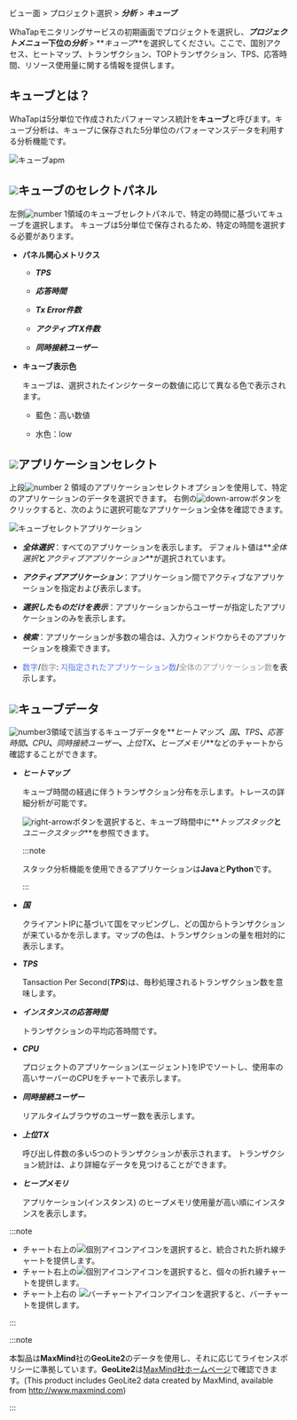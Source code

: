 ビュー面 > プロジェクト選択 > **_分析_** > **_キューブ_**

WhaTapモニタリングサービスの初期画面でプロジェクトを選択し、**_プロジェクトメニュー_**下位の**_分析_** > **_キューブ_**を選択してください。ここで、国別アクセス、ヒートマップ、トランザクション、TOPトランザクション、TPS、応答時間、リソース使用量に関する情報を提供します。

## キューブとは？

WhaTapは5分単位で作成されたパフォーマンス統計を**キューブ**と呼びます。キューブ分析は、キューブに保存された5分単位のパフォーマンスデータを利用する分析機能です。

![キューブapm](/img/cube-apm.png)

## ![](/img/number-01.png)キューブのセレクトパネル

左側![number 1](/img/number-01.png)領域のキューブセレクトパネルで、特定の時間に基づいてキューブを選択します。 キューブは5分単位で保存されるため、特定の時間を選択する必要があります。 

-   **パネル関心メトリクス**

    -   **_TPS_**

    -   **_応答時間_**

    -   **_Tx Error件数_**

    -   **_アクティブTX件数_**

    -   **_同時接続ユーザー_**

-   **キューブ表示色**

    キューブは、選択されたインジケーターの数値に応じて異なる色で表示されます。

    -   <span class='highfg'>藍色</span>：<span class='highfg'>高い数値</span>

    -   <span class='lowfg'> 水色</span>：<span class='lowfg'>low</span>

## ![](/img/number-02.png)アプリケーションセレクト

上段![number 2](/img/number-02.png) 領域のアプリケーションセレクトオプションを使用して、特定のアプリケーションのデータを選択できます。 右側の![down-arrow](/img/down-arrow.svg)ボタンをクリックすると、次のように選択可能なアプリケーション全体を確認できます。 

![キューブセレクトアプリケーション](/img/cube-select-app.png)

-   **_全体選択_**：すべてのアプリケーションを表示します。 デフォルト値は**_全体選択_**と**_アクティブアプリケーション_**が選択されています。 

-   **_アクティブアプリケーション_**：アプリケーション間でアクティブなアプリケーションを指定および表示します。 

-   **_選択したものだけを表示_**：アプリケーションからユーザーが指定したアプリケーションのみを表示します。 

-   **_検索_**：アプリケーションが多数の場合は、入力ウィンドウからそのアプリケーションを検索できます。

-   <font color='5B7DEC'>数字</font>/<font color='979797'>数字</font>: <font color='5B7DEC'>지指定されたアプリケーション数</font>/<font color='979797'>全体のアプリケーション数</font>を表示します。

## ![](/img/number-03.png)キューブデータ

![number3](/img/number-03.png)領域で該当するキューブデータを**_ヒートマップ_**、**_国_**、**_TPS_**、**_応答時間_**、**_CPU_**、**_同時接続ユーザー_**、**_上位TX_**、**_ヒープメモリ_**などのチャートから確認することができます。

-   **_ヒートマップ_**

    キューブ時間の経過に伴うトランザクション分布を示します。トレースの詳細分析が可能です。 

    ![right-arrow](/img/right-arrow.svg)ボタンを選択すると、キューブ時間中に**_トップスタック_**と**_ユニークスタック_**を参照できます。

    :::note

    スタック分析機能を使用できるアプリケーションは**Java**と**Python**です。 

    :::

-   **_国_**

    クライアントIPに基づいて国をマッピングし、どの国からトランザクションが来ているかを示します。マップの色は、トランザクションの量を相対的に表示します。

-   **_TPS_**

    Tansaction Per Second(**_TPS_**)は、毎秒処理されるトランザクション数を意味します。

-   **_インスタンスの応答時間_**

    トランザクションの平均応答時間です。

-   **_CPU_**

    プロジェクトのアプリケーション(エージェント)をIPでソートし、使用率の高いサーバーのCPUをチャートで表示します。

-   **_同時接続ユーザー_**

    リアルタイムブラウザのユーザー数を表示します。 

-   **_上位TX_**

    呼び出し件数の多い5つのトランザクションが表示されます。 トランザクション統計は、より詳細なデータを見つけることができます。

-   **_ヒープメモリ_**

    アプリケーション(インスタンス) のヒープメモリ使用量が高い順にインスタンスを表示します。

:::note

-   チャート右上の![個別アイコン](/img/ic-line.svg)アイコンを選択すると、統合された折れ線チャートを提供します。
-   チャート右上の![個別アイコン](/img/ic-multiline-chart.svg)アイコンを選択すると、個々の折れ線チャートを提供します。
-   チャート上右の ![バーチャートアイコン](/img/ic-dashboard-bar-chart.svg)アイコンを選択すると、バーチャートを提供します。 

:::

:::note

本製品は**MaxMind**社の**GeoLite2**のデータを使用し、それに応じてライセンスポリシーに準拠しています。**GeoLite2**は[MaxMind社ホームページ](http://www.maxmind.com)で確認できます。(This product includes GeoLite2 data created by MaxMind, available from http://www.maxmind.com)

:::
